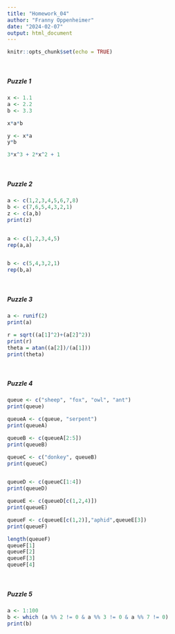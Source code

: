 ```yaml
---
title: "Homework_04"
author: "Franny Oppenheimer"
date: "2024-02-07"
output: html_document
---
```


```r
knitr::opts_chunk$set(echo = TRUE)
```

<br/>

##### Puzzle 1

```r
x <- 1.1
a <- 2.2
b <- 3.3

x*a*b

y <- x*a
y*b

3*x^3 + 2*x^2 + 1
```


<br/>

##### Puzzle 2

```r
a <- c(1,2,3,4,5,6,7,8)
b <- c(7,6,5,4,3,2,1)
z <- c(a,b)
print(z)


a <- c(1,2,3,4,5)
rep(a,a)


b <- c(5,4,3,2,1)
rep(b,a)
```

<br/>

##### Puzzle 3

```r
a <- runif(2)
print(a)

r = sqrt((a[1]^2)+(a[2]^2))
print(r)
theta = atan((a[2])/(a[1]))
print(theta)
```

<br/>

##### Puzzle 4

```r
queue <- c("sheep", "fox", "owl", "ant")
print(queue)

queueA <- c(queue, "serpent")
print(queueA)

queueB <- c(queueA[2:5])
print(queueB)

queueC <- c("donkey", queueB)
print(queueC)


queueD <- c(queueC[1:4])
print(queueD)

queueE <- c(queueD[c(1,2,4)])
print(queueE)

queueF <- c(queueE[c(1,2)],"aphid",queueE[3])
print(queueF)

length(queueF)
queueF[1]
queueF[2]
queueF[3]
queueF[4]
```

<br/>

##### Puzzle 5

```r
a <- 1:100 
b <- which (a %% 2 != 0 & a %% 3 != 0 & a %% 7 != 0)
print(b)
```
